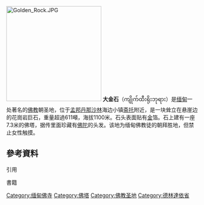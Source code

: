 [[File:Golden_Rock.JPG|250px]]
{{coord|17|29|00.90|N|97|05|54.34|E|region:MM_type:landmark|display=title}}
'''大金石'''（ကျိုက်ထီးရိုးဘုရား）是[[缅甸|缅甸]]一处著名的[[佛教|佛教]]朝圣地，位于[[孟邦|孟邦]][[丹那沙林|丹那沙林]]海边小镇[[斋托|斋托]]附近，是一块耸立在悬崖边的花崗岩巨石，重量超過611噸，海拔1100米。石头表面贴有[[金|金]]箔。石上建有一座7.3米的佛塔，据传里面珍藏有[[佛陀|佛陀]]的头发。该地为缅甸佛教徒的朝拜胜地，但禁止女性触摸。

== 參考資料 ==
;引用
{{reflist}}
;書籍

{{commonscat|Kyaikti}}

[[Category:缅甸佛寺|Category:缅甸佛寺]]
[[Category:佛塔|Category:佛塔]]
[[Category:佛教圣地|Category:佛教圣地]]
[[Category:德林達依省|Category:德林達依省]]
